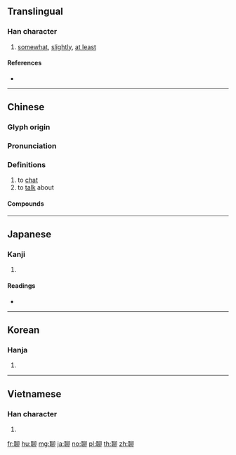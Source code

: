 {{character info/new}}
==Translingual==

===Han character===
{{Han char|rn=128|rad=耳|as=05|sn=11|four=17120|canj=SJHHL|ids=⿰耳卯}}

# [[somewhat]], [[slightly]], [[at least]]

====References====
* {{Han ref|kx=0967.010|dkj=29049|dj=1415.060|hdz=42787.070|uh=804A|ud=32842|bh=B2E1|bd=45793}}

----

==Chinese==
{{zh-forms}}

===Glyph origin===
{{Han etym}}

===Pronunciation===
{{zh-pron
|m=liáo
|c=liu4
|h=pfs=liau
|mn=liâu
|mc=y
|oc=y
|ma=y
|cat=
}}

===Definitions===
{{zh-hanzi}}

# to [[chat]]
# to [[talk]] about

====Compounds====
{{zh-der|不聊|人不聊生|何聊賴|椒聊|民不聊生|海說神聊|無聊|無聊賴|無聊透頂|百無聊賴|瞎聊|神聊|神聊大王|窮極無聊|線上聊天|聊且|聊以卒歲|聊以塞責|聊以自慰|聊以解嘲|聊備一格|聊勝一籌|聊勝於無|聊城射書|聊城縣|聊天|聊天區|聊天室|聊復備數|聊復爾爾|聊復爾耳|聊施小計|聊生|聊聊|聊表寸心|聊表心意|聊賴|聊齋志異|苦不聊生|閒聊}}

----

==Japanese==

===Kanji===
{{ja-kanji|grade=|rs=耳05}}

# {{defn|lang=ja|sort=耳05}}

====Readings====
* {{ja-readings|on=[[りょう]] (ryō)|kun=[[いささか]] (isasaka)|nanori=}}

----

==Korean==

===Hanja===
{{ko-hanja|hangeul=[[료]], [[요]]|eumhun=|rv=ryo, yo|mr=ryo, yo|y=lyo, yo}}

# {{defn|lang=ko|sort=耳05}}

----

==Vietnamese==

===Han character===
{{vi-hantu|[[liêu]]|rs=耳05}}

# {{defn|vi}}

[[fr:聊]]
[[hu:聊]]
[[mg:聊]]
[[ja:聊]]
[[no:聊]]
[[pl:聊]]
[[th:聊]]
[[zh:聊]]